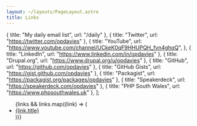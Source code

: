 ```yaml
---
layout: ~/layouts/PageLayout.astro
title: Links
---
```


  { title: "My daily email list", url: "/daily" },
  { title: "Twitter", url: "https://twitter.com/opdavies" },
  {
    title: "YouTube",
    url: "https://www.youtube.com/channel/UCkeK0qF9HHUPQH_fvn4ghqQ",
  },
  { title: "LinkedIn", url: "https://www.linkedin.com/in/opdavies" },
  { title: "Drupal.org", url: "https://www.drupal.org/u/opdavies" },
  { title: "GitHub", url: "https://github.com/opdavies" },
  { title: "GitHub Gists", url: "https://gist.github.com/opdavies" },
  { title: "Packagist", url: "https://packagist.org/packages/opdavies" },
  { title: "Speakerdeck", url: "https://speakerdeck.com/opdavies" },
  { title: "PHP South Wales", url: "https://www.phpsouthwales.uk" },
];

<div class="mx-auto max-w-md">
  <ul class="p-0 space-y-4 list-none">
    {links &&
      links.map((link) => (
        <li>
          <a
            class="block p-2 w-full text-center text-black no-underline border transition duration-200 ease-in-out dark:text-white hover:text-white focus:text-white dark:hover:text-black dark:focus:text-black dark:hover:bg-white dark:focus:bg-white hover:bg-blue-primary focus:bg-blue-primary"
            href={link.url}
          >
            {link.title}
          </a>
        </li>
      ))}
  </ul>
</div>
